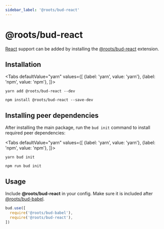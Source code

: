 ```yaml
---
sidebar_label: '@roots/bud-react'
---
```



# @roots/bud-react

[React](https://reactjs.org) support can be added by installing the [@roots/bud-react](/extensions/bud-react) extension.

## Installation

<Tabs
  defaultValue="yarn"
  values={[
    {label: 'yarn', value: 'yarn'},
    {label: 'npm', value: 'npm'},
  ]}>
  <TabItem value="yarn">

    yarn add @roots/bud-react --dev

  </TabItem>
  <TabItem value="npm">

    npm install @roots/bud-react --save-dev

  </TabItem>
</Tabs>

## Installing peer dependencies

After installing the main package, run the `bud init` command to install required peer dependencies:

<Tabs
  defaultValue="yarn"
  values={[
    {label: 'yarn', value: 'yarn'},
    {label: 'npm', value: 'npm'},
  ]}>
  <TabItem value="yarn">

    yarn bud init

  </TabItem>
  <TabItem value="npm">

    npm run bud init

  </TabItem>
</Tabs>

## Usage

Include **@roots/bud-react** in your config. Make sure it is included after [@roots/bud-babel](/extensions/bud-babel).

```js
bud.use([
  require('@roots/bud-babel'),
  require('@roots/bud-react'),
])
```
